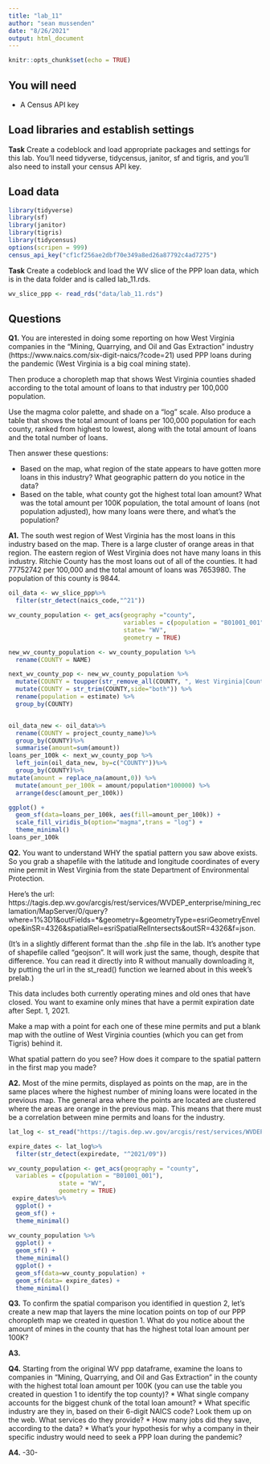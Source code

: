 ```yaml
---
title: "lab_11"
author: "sean mussenden"
date: "8/26/2021"
output: html_document
---
```


```r
knitr::opts_chunk$set(echo = TRUE)
```

## You will need

* A Census API key

## Load libraries and establish settings

**Task** Create a codeblock and load appropriate packages and settings for this lab. You'll need tidyverse, tidycensus, janitor, sf and tigris, and you'll also need to install your census API key.

## Load data
```r
library(tidyverse)
library(sf)
library(janitor)
library(tigris)
library(tidycensus)
options(scripen = 999)
census_api_key("cf1cf256ae2dbf70e349a8ed26a87792c4ad7275")
```

**Task** Create a codeblock and load the WV slice of the PPP loan data, which is in the data folder and is called lab_11.rds.

```r
wv_slice_ppp <- read_rds("data/lab_11.rds")
```
## Questions 

**Q1.** You are interested in doing some reporting on how West Virginia companies in the "Mining, Quarrying, and Oil and Gas Extraction" industry (https://www.naics.com/six-digit-naics/?code=21) used PPP loans during the pandemic (West Virginia is a big coal mining state).  

Then produce a choropleth map that shows West Virginia counties shaded according to the total amount of loans to that industry per 100,000 population. 

Use the magma color palette, and shade on a "log" scale. Also produce a table that shows the total amount of loans per 100,000 population for each county, ranked from highest to lowest, along with the total amount of loans and the total number of loans. 

Then answer these questions:

* Based on the map, what region of the state appears to have gotten more loans in this industry? What geographic pattern do you notice in the data?
* Based on the table, what county got the highest total loan amount? What was the total amount per 100K population, the total amount of loans (not population adjusted), how many loans were there, and what's the population?

**A1.** 
The south west region of West Virginia has the most loans in this industry based on the map. There is a large cluster of orange areas in that region. The eastern region of West Virginia does not have many loans in this industry. Ritchie County has the most loans out of all of the counties. It had 77752742 per 100,000 and the total amount of loans was 7653980. The population of this county is 9844.

```r
oil_data <- wv_slice_ppp%>%
  filter(str_detect(naics_code,"^21"))

wv_county_population <- get_acs(geography ="county",
                                variables = c(population = "B01001_001"),
                                state= "WV",
                                geometry = TRUE) 

new_wv_county_population <- wv_county_population %>%
  rename(COUNTY = NAME)

next_wv_county_pop <- new_wv_county_population %>%
  mutate(COUNTY = toupper(str_remove_all(COUNTY, ", West Virginia|County"))) %>%
  mutate(COUNTY = str_trim(COUNTY,side="both")) %>%
  rename(population = estimate) %>%
  group_by(COUNTY)


oil_data_new <- oil_data%>%
  rename(COUNTY = project_county_name)%>%
  group_by(COUNTY)%>%
  summarise(amount=sum(amount))
loans_per_100k <- next_wv_county_pop %>%
  left_join(oil_data_new, by=c("COUNTY"))%>%
  group_by(COUNTY)%>%
mutate(amount = replace_na(amount,0)) %>%
  mutate(amount_per_100k = amount/population*100000) %>%
  arrange(desc(amount_per_100k))

ggplot() + 
  geom_sf(data=loans_per_100k, aes(fill=amount_per_100k)) + 
  scale_fill_viridis_b(option="magma",trans = "log") +
  theme_minimal()
loans_per_100k
```
**Q2.** You want to understand WHY the spatial pattern you saw above exists.  So you grab a shapefile with the latitude and longitude coordinates of every mine permit in West Virginia from the state Department of Environmental Protection. 

Here's the url: https://tagis.dep.wv.gov/arcgis/rest/services/WVDEP_enterprise/mining_reclamation/MapServer/0/query?where=1%3D1&outFields=*&geometry=&geometryType=esriGeometryEnvelope&inSR=4326&spatialRel=esriSpatialRelIntersects&outSR=4326&f=json. 

(It's in a slightly different format than the .shp file in the lab. It's another type of shapefile called "geojson".  It will work just the same, though, despite that difference. You can read it directly into R without manually downloading it, by putting the url in the st_read() function we learned about in this week's prelab.) 

This data includes both currently operating mines and old ones that have closed.  You want to examine only mines that have a permit expiration date after Sept. 1, 2021. 

Make a map with a point for each one of these mine permits and put a blank map with the outline of West Virginia counties (which you can get from Tigris) behind it. 

What spatial pattern do you see? How does it compare to the spatial pattern in the first map you made?

**A2.**
Most of the mine permits, displayed as points on the map, are in the same places where the highest number of mining loans were located in the previous map. The general area where the points are located are clustered where the areas are orange in the previous map. This means that there must be a correlation between mine permits and loans for the industry.

```r
lat_log <- st_read("https://tagis.dep.wv.gov/arcgis/rest/services/WVDEP_enterprise/mining_reclamation/MapServer/0/query?where=1%3D1&outFields=*&geometry=&geometryType=esriGeometryEnvelope&inSR=4326&spatialRel=esriSpatialRelIntersects&outSR=4326&f=json")

expire_dates <- lat_log%>%
  filter(str_detect(expiredate, "^2021/09"))

wv_county_population <- get_acs(geography = "county", 
  variables = c(population = "B01001_001"), 
              state = "WV",
              geometry = TRUE)
 expire_dates%>%
  ggplot() + 
  geom_sf() + 
  theme_minimal()
 
wv_county_population %>%
  ggplot() + 
  geom_sf() + 
  theme_minimal()
  ggplot() + 
  geom_sf(data=wv_county_population) + 
  geom_sf(data= expire_dates) +
  theme_minimal()

```

**Q3.** To confirm the spatial comparison you identified in question 2, let's create a new map that layers the mine location points on top of our PPP choropleth map we created in question 1. What do you notice about the amount of mines in the county that has the highest total loan amount per 100K?

**A3.**

**Q4.** Starting from the original WV ppp dataframe, examine the loans to companies in "Mining, Quarrying, and Oil and Gas Extraction" in the county with the highest total loan amount per 100K (you can use the table you created in question 1 to identify the top county)?
* What single company accounts for the biggest chunk of the total loan amount? 
* What specific industry are they in, based on their 6-digit NAICS code? Look them up on the web. What services do they provide?
* How many jobs did they save, according to the data?
* What's your hypothesis for why a company in their specific industry would need to seek a PPP loan during the pandemic?

**A4.**
-30-
